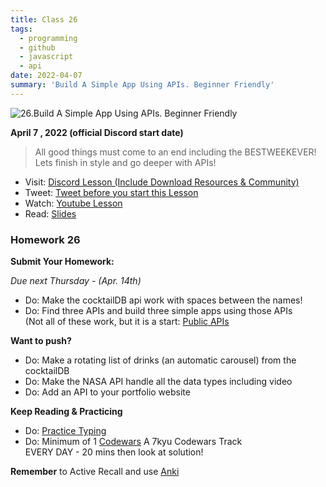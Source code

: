 ```yaml
---
title: Class 26
tags:
  - programming
  - github
  - javascript
  - api
date: 2022-04-07
summary: 'Build A Simple App Using APIs. Beginner Friendly'
---
```


![26.Build A Simple App Using APIs. Beginner Friendly](https://cdn.hashnode.com/res/hashnode/image/upload/v1676660737294/o_JEWvxqU.png?auto=compress)

**April 7 , 2022 (official Discord start date)**

> All good things must come to an end including the BESTWEEKEVER! <br /> Lets finish in style and go deeper with APIs!

- Visit: [Discord Lesson (Include Download Resources & Community)](https://discord.com/channels/735923219315425401/738891289071714388/961740902248886383)
- Tweet: [Tweet before you start this Lesson](https://twitter.com/leonnoel/status/1512181260801949696)
- Watch: [Youtube Lesson](https://youtu.be/WcSTeotmJtw)
- Read: [Slides](https://slides.com/leonnoel/100devs-javascript-api-fun)

### Homework 26

**Submit Your Homework:**

_Due next Thursday - (Apr. 14th)_

- Do: Make the cocktailDB api work with spaces between the names!
- Do: Find three APIs and build three simple apps using those APIs <br /> (Not all of these work, but it is a start: [Public APIs
  ](https://github.com/public-apis/public-apis)

**Want to push?**

- Do: Make a rotating list of drinks (an automatic carousel) from the cocktailDB
- Do: Make the NASA API handle all the data types including video
- Do: Add an API to your portfolio website

**Keep Reading & Practicing**

- Do: [Practice Typing](https://www.keybr.com/)
- Do: Minimum of 1 [Codewars](https://codewars.com/) A 7kyu Codewars Track <br /> EVERY DAY - 20 mins then look at solution!

**Remember** to Active Recall and use [Anki](https://apps.ankiweb.net/)
